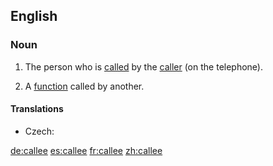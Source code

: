 ==English==

===Noun===
{{en-noun}}

# {{context|telephony|lang=en}} The person who is [[called]] by the [[caller]] (on the telephone).
# {{context|computing|lang=en}} A [[function]] called by another.

====Translations====
{{trans-top|the person who is called by the caller}}
* Czech: {{t|cs|volaný}}
{{trans-mid}}
{{trans-bottom}}

[[de:callee]]
[[es:callee]]
[[fr:callee]]
[[zh:callee]]